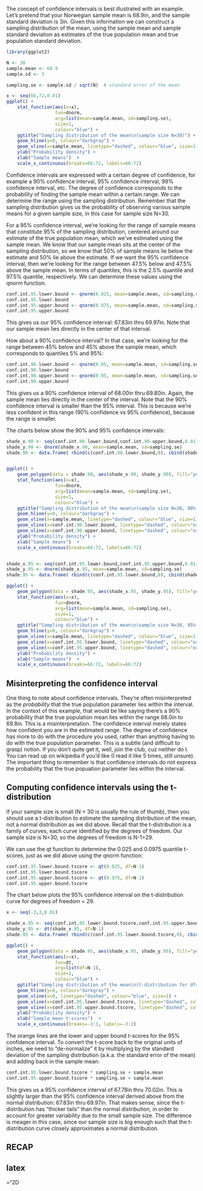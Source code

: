 The concept of confidence intervals is best illustrated with an example.  Let's
pretend that your Norwegian sample mean is 68.9in, and the sample standard
deviation is 3in.  Given this information we can construct a sampling
distribution of the mean, using the sample mean and sample standard deviation
as estimates of the true population mean and true population standard
deviation.


```r
library(ggplot2)

N <- 30
sample.mean <- 68.9
sample.sd <- 3

sampling.se <- sample.sd / sqrt(N)  # standard error of the mean

x <- seq(66,72,0.01)
ggplot() + 
    stat_function(aes(x=x), 
                  fun=dnorm, 
                  arg=list(mean=sample.mean, sd=sampling.se),
                  size=1, 
                  colour="blue") +
    ggtitle("Sampling distribution of the mean\n(sample size N=30)") + 
    geom_hline(y=0, colour="darkgray") +
    geom_vline(x=sample.mean, linetype="dashed", colour="blue", size=1) +
    ylab("Probability density") + 
    xlab("Sample means")  +
    scale_x_continuous(breaks=66:72, labels=66:72)
```

Confidence intervals are expressed with a certain degree of confidence, for example a 90% confidence interval, 95% confidence interval, 99% confidence interval, etc.  The degree of confidence corresponds to the probability of finding the sample mean within a certain range.  We can determine the range using the sampling distribution.  Remember that the sampling distribution gives us the probability of observing various sample means for a given sample size, in this case for sample size N=30.

For a 95% confidence interval, we're looking for the range of sample means that constitute 95% of the sampling distribution, centered around our estimate of the true population mean, which we've estimated using the sample mean.  We know that our sample mean sits at the center of the sampling distribution, so we know that 50% of sample means lie below the estimate and 50% lie above the estimate.  If we want the 95% confidence interval, then we're looking for the range between 47.5% below and 47.5% above the sample mean. In terms of quantiles, this is the 2.5% quantile and 97.5% quantile, respectively.  We can determine these values using the qnorm function.

```r
conf.int.95.lower.bound <- qnorm(0.025, mean=sample.mean, sd=sampling.se)
conf.int.95.lower.bound
conf.int.95.upper.bound <- qnorm(0.975, mean=sample.mean, sd=sampling.se)
conf.int.95.upper.bound
```

This gives us our 95% confidence interval: 67.83in thru 69.97in.  Note that our sample mean lies directly in the center of that interval.

How about a 90% confidence interval?  In that case, we're looking for the range between 45% below and 45% above the sample mean, which corresponds to quantiles 5% and 95%:

```r
conf.int.90.lower.bound <- qnorm(0.05, mean=sample.mean, sd=sampling.se)
conf.int.90.lower.bound
conf.int.90.upper.bound <- qnorm(0.95, mean=sample.mean, sd=sampling.se)
conf.int.90.upper.bound
```

This gives us a 90% confidence interval of 68.00in thru 69.80in.  Again, the sample mean lies directly in the center of the interval. Note that the 90% confidence interval is smaller than the 95% interval.  This is because we're less confident in this range (90% confidence vs 95% confidence), because the range is smaller.

The charts below show the 90% and 95% confidence intervals:


```r

shade_x.90 <- seq(conf.int.90.lower.bound,conf.int.90.upper.bound,0.01)
shade_y.90 <- dnorm(shade_x.90, mean=sample.mean, sd=sampling.se)
shade.90 <- data.frame( rbind(c(conf.int.90.lower.bound,0), cbind(shade_x.90,shade_y.90), c(conf.int.90.upper.bound,0)) )


ggplot() + 
    geom_polygon(data = shade.90, aes(shade_x.90, shade_y.90), fill="yellow") +
    stat_function(aes(x=x), 
                  fun=dnorm, 
                  arg=list(mean=sample.mean, sd=sampling.se),
                  size=1, 
                  colour="blue") +
    ggtitle("Sampling distribution of the mean\n(sample size N=30, 90% confidence interval)") + 
    geom_hline(y=0, colour="darkgray") +
    geom_vline(x=sample.mean, linetype="dashed", colour="blue", size=1) +
    geom_vline(x=conf.int.90.lower.bound, linetype="dashed", colour="orange", size=1) +
    geom_vline(x=conf.int.90.upper.bound, linetype="dashed", colour="orange", size=1) +
    ylab("Probability density") + 
    xlab("Sample means")  +
    scale_x_continuous(breaks=66:72, labels=66:72)


shade_x.95 <- seq(conf.int.95.lower.bound,conf.int.95.upper.bound,0.01)
shade_y.95 <- dnorm(shade_x.95, mean=sample.mean, sd=sampling.se)
shade.95 <- data.frame( rbind(c(conf.int.95.lower.bound,0), cbind(shade_x.95,shade_y.95), c(conf.int.95.upper.bound,0)) )

ggplot() + 
    geom_polygon(data = shade.95, aes(shade_x.95, shade_y.95), fill="yellow") +
    stat_function(aes(x=x), 
                  fun=dnorm, 
                  arg=list(mean=sample.mean, sd=sampling.se),
                  size=1, 
                  colour="blue") +
    ggtitle("Sampling distribution of the mean\n(sample size N=30, 95% confidence interval)") + 
    geom_hline(y=0, colour="darkgray") +
    geom_vline(x=sample.mean, linetype="dashed", colour="blue", size=1) +
    geom_vline(x=conf.int.95.lower.bound, linetype="dashed", colour="orange", size=1) +
    geom_vline(x=conf.int.95.upper.bound, linetype="dashed", colour="orange", size=1) +
    ylab("Probability density") + 
    xlab("Sample means")  +
    scale_x_continuous(breaks=66:72, labels=66:72)
```


## Misinterpreting the confidence interval

One thing to note about confidence intervals.  They're often misinterpreted as the *probability* that the true population parameter lies within the interval.  In the context of this example, that would be like saying there's a 90% probability that the true population mean lies within the range 68.0in to 69.8in.  This is a misinterpretation.  The confidence interval merely states how confident you are in the estimated range. The degree of confidence has more to do with the procedure you used, rather than anything having to do with the true population parameter.  This is a subtle (and difficult to grasp) notion.  If you don't quite get it, well, join the club, cuz neither do I.  You can read up on wikipedia if you'd like (I read it like 5 times, still unsure).  The important thing to remember is that confidence intervals do not express the probability that the true popuation parameter lies within the interval.



## Computing confidence intervals using the t-distribution

If your sample size is small (N < 30 is usually the rule of thumb), then you should use a t-distribution to estimate the sampling distribution of the mean, not a normal distribution as we did above.  Recall that the t-distribution is a family of curves, each curve identified by the degrees of freedom.  Our sample size is N=30, so the degrees of freedom is N-1=29. 

We can use the qt function to determine the 0.025 and 0.0975 quantile t-scores, just as we did above using the qnorm function:

```r
conf.int.95.lower.bound.tscore <- qt(0.025, df=N-1)
conf.int.95.lower.bound.tscore
conf.int.95.upper.bound.tscore <- qt(0.975, df=N-1)
conf.int.95.upper.bound.tscore
```

The chart below plots the 95% confidence interval on the t-distribution curve for degrees of freedom = 29.

```r

x <- seq(-3,3,0.01)

shade_x.95 <- seq(conf.int.95.lower.bound.tscore,conf.int.95.upper.bound.tscore,0.01)
shade_y.95 <- dt(shade_x.95, df=N-1)
shade.95 <- data.frame( rbind(c(conf.int.95.lower.bound.tscore,0), cbind(shade_x.95,shade_y.95), c(conf.int.95.upper.bound.tscore,0)) )

ggplot() + 
    geom_polygon(data = shade.95, aes(shade_x.95, shade_y.95), fill="yellow") +
    stat_function(aes(x=x), 
                  fun=dt, 
                  arg=list(df=N-1),
                  size=1, 
                  colour="blue") +
    ggtitle("Sampling distribution of the mean\n(t-distribution for df=29, 95% confidence interval)") + 
    geom_hline(y=0, colour="darkgray") +
    geom_vline(x=0, linetype="dashed", colour="blue", size=1) +
    geom_vline(x=conf.int.95.lower.bound.tscore, linetype="dashed", colour="orange", size=1) +
    geom_vline(x=conf.int.95.upper.bound.tscore, linetype="dashed", colour="orange", size=1) +
    ylab("Probability density") + 
    xlab("Sample mean t-scores")  +
    scale_x_continuous(breaks=-3:3, labels=-3:3)

```

The orange lines are the lower and upper bound t-scores for the 95% confidence interval.  To convert the t-score back to the original units of inches, we need to "de-normalize" it by multiplying by the standard deviation of the sampling distribution (a.k.a. the standard error of the mean) and adding back in the sample mean:

```r
conf.int.95.lower.bound.tscore * sampling.se + sample.mean
conf.int.95.upper.bound.tscore * sampling.se + sample.mean
```

This gives us a 95% confidence interval of 67.78in thru 70.02in.  This is slightly larger than the 95% confidence interval derived above from the normal distribution: 67.83in thru 69.97in.  That makes sense, since the t-distribution has "thicker tails" than the normal distribution, in order to account for greater variability due to the small sample size.  The difference is meager in this case, since our sample size is big enough such that the t-distribution curve closely approximates a normal distribution.


## RECAP

## latex

\mathchardef\mhyphen="2D
\begin{align*}
t\mhyphen score & = \frac{\overline{X} - \mu}{ \frac{s}{\sqrt{N}} }
\\[8pt]
t\mhyphen score \cdot \frac{s}{\sqrt{N}} & = \overline{X} - \mu
\\[8pt]
t\mhyphen score \cdot \frac{s}{\sqrt{N}} + \mu & = \overline{X} 
\end{align*}


